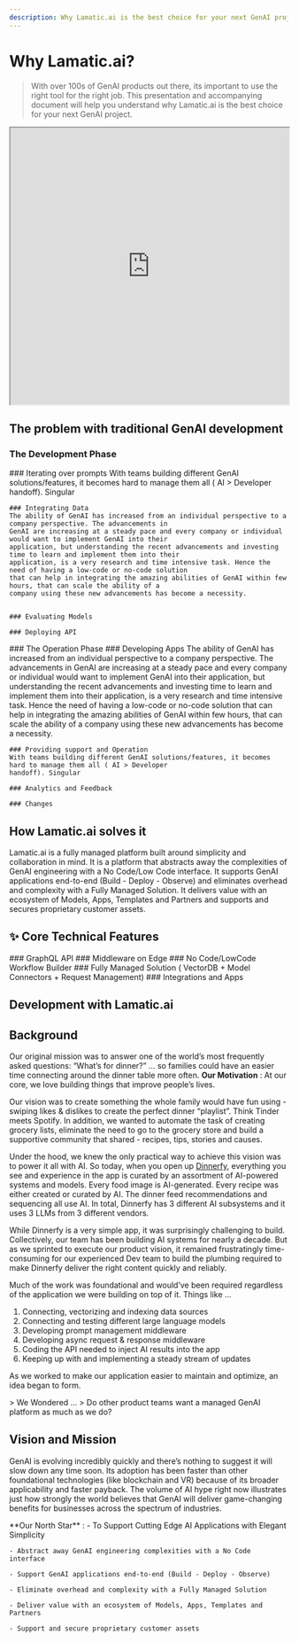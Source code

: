 ```yaml
---
description: Why Lamatic.ai is the best choice for your next GenAI project.
---
```


# Why Lamatic.ai?

> With over 100s of GenAI products out there, its important to use the right tool for the right job. This presentation and accompanying document will help you understand why Lamatic.ai is the best choice for your next GenAI project.




<iframe height="500px" width="100%" allow="clipboard-write" allowfullscreen
        src="https://www.beautiful.ai/embed/-NyzxpAVzdt-6ZYRX2Q8?utm_source=beautiful_player&utm_medium=embed&utm_campaign=-NyzaZbGJMRNp0dqoK3F"></iframe>

## The problem with traditional GenAI development
### The Development Phase
<Steps>
    ### Iterating over prompts
    With teams building different GenAI solutions/features, it becomes hard to manage them all ( AI > Developer
    handoff). Singular

    ### Integrating Data
    The ability of GenAI has increased from an individual perspective to a company perspective. The advancements in
    GenAI are increasing at a steady pace and every company or individual would want to implement GenAI into their
    application, but understanding the recent advancements and investing time to learn and implement them into their
    application, is a very research and time intensive task. Hence the need of having a low-code or no-code solution
    that can help in integrating the amazing abilities of GenAI within few hours, that can scale the ability of a
    company using these new advancements has become a necessity.


    ### Evaluating Models

    ### Deploying API

</Steps>
### The Operation Phase
<Steps>
    ### Developing Apps
    The ability of GenAI has increased from an individual perspective to a company perspective. The advancements in
    GenAI are increasing at a steady pace and every company or individual would want to implement GenAI into their
    application, but understanding the recent advancements and investing time to learn and implement them into their
    application, is a very research and time intensive task. Hence the need of having a low-code or no-code solution
    that can help in integrating the amazing abilities of GenAI within few hours, that can scale the ability of a
    company using these new advancements has become a necessity.

    ### Providing support and Operation
    With teams building different GenAI solutions/features, it becomes hard to manage them all ( AI > Developer
    handoff). Singular

    ### Analytics and Feedback

    ### Changes

</Steps>

## How Lamatic.ai solves it
Lamatic.ai is a fully managed platform built around simplicity and collaboration in mind. It is a platform that abstracts away the complexities of GenAI engineering with a No Code/Low Code interface. It supports GenAI applications end-to-end (Build - Deploy - Observe) and eliminates overhead and complexity with a Fully Managed Solution. It delivers value with an ecosystem of Models, Apps, Templates and Partners and supports and secures proprietary customer assets.

## ✨ Core Technical Features
<Steps>
    ### GraphQL API
    ### Middleware on Edge
    ### No Code/LowCode Workflow Builder
    ### Fully Managed Solution ( VectorDB + Model Connectors + Request Management)
    ### Integrations and Apps
</Steps>

## Development with Lamatic.ai

## Background
Our original mission was to answer one of the world’s most frequently asked questions:
“What’s for dinner?” … so families could have an easier time connecting around the dinner table more often.
<Callout type="error" emoji="❓">
    **Our Motivation** : At our core, we love building things that improve people’s lives.
</Callout>

Our vision was to create something the whole family would have fun using - swiping likes & dislikes to create the perfect dinner “playlist”. Think Tinder meets Spotify. In addition, we wanted to automate the task of creating grocery lists, eliminate the need to go to the grocery store and build a supportive community that shared - recipes, tips, stories and causes.

Under the hood, we knew the only practical way to achieve this vision was to power it all with AI. So today, when you open up [Dinnerfy](https://dinnerfy.com/), everything you see and experience in the app is curated by an assortment of AI-powered systems and models. Every food image is AI-generated. Every recipe was either created or curated by AI. The dinner feed recommendations and sequencing all use AI. In total, Dinnerfy has 3 different AI subsystems and it uses 3 LLMs from 3 different vendors.

While Dinnerfy is a very simple app, it was surprisingly challenging to build. Collectively, our team has been building AI systems for nearly a decade. But as we sprinted to execute our product vision, it remained frustratingly time-consuming for our experienced Dev team to build the plumbing required to make Dinnerfy deliver the right content quickly and reliably.

Much of the work was foundational and would’ve been required regardless of the application we were building on top of it. Things like …

1. Connecting, vectorizing and indexing data sources
2. Connecting and testing different large language models
3. Developing prompt management middleware
4. Developing async request & response middleware
5. Coding the API needed to inject AI results into the app
6. Keeping up with and implementing a steady stream of updates

As we worked to make our application easier to maintain and optimize, an idea began to form.

<Callout>
    > We Wondered …
    > Do other product teams want a managed GenAI platform as much as we do?
</Callout>

## Vision and Mission

GenAI is evolving incredibly quickly and there’s nothing to suggest it will slow down any time soon. Its adoption has been faster than other foundational technologies (like blockchain and VR) because of its broader applicability and faster payback. The volume of AI hype right now illustrates just how strongly the world believes that GenAI will deliver game-changing benefits for businesses across the spectrum of industries.

<Callout emoji="🌟">
    **Our North Star** :
    - To Support Cutting Edge AI Applications with Elegant Simplicity

    - Abstract away GenAI engineering complexities with a No Code interface

    - Support GenAI applications end-to-end (Build - Deploy - Observe)

    - Eliminate overhead and complexity with a Fully Managed Solution

    - Deliver value with an ecosystem of Models, Apps, Templates and Partners

    - Support and secure proprietary customer assets
</Callout>